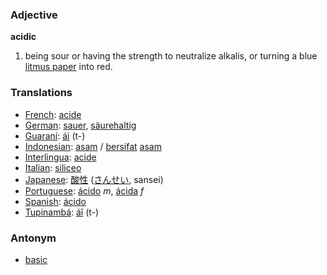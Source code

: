 === Adjective ===
'''acidic'''

# being sour or having the strength to neutralize alkalis, or turning a blue [[litmus paper]] into red. 

=== Translations ===
* [[French]]: [[acide]] 
* [[German]]: [[sauer]], [[säurehaltig]] 
* [[Guaraní]]: [[ái]] (t-)
* [[Indonesian]]: [[asam]] / [[sifat|bersifat]] [[asam]]
* [[Interlingua]]: [[acide]] 
* [[Italian]]: [[siliceo]] 
* [[Japanese]]: [[酸性]] ([[さんせい]], sansei)
* [[Portuguese]]: [[ácido]] ''m'', [[ácida]] ''f''
* [[Spanish]]: [[ácido]]
* [[Tupinambá]]: [[áî]] (t-)

=== Antonym ===
* [[basic]]